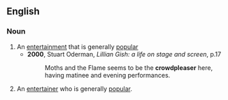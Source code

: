 ==English==

===Noun===
{{en-noun}}

# An [[entertainment]] that is generally [[popular]]
#*'''2000''', Stuart Oderman, ''Lillian Gish: a life on stage and screen'', p.17
#*:Moths and the Flame seems to be the '''crowdpleaser''' here, having matinee and evening performances.
# An [[entertainer]] who is generally [[popular]].